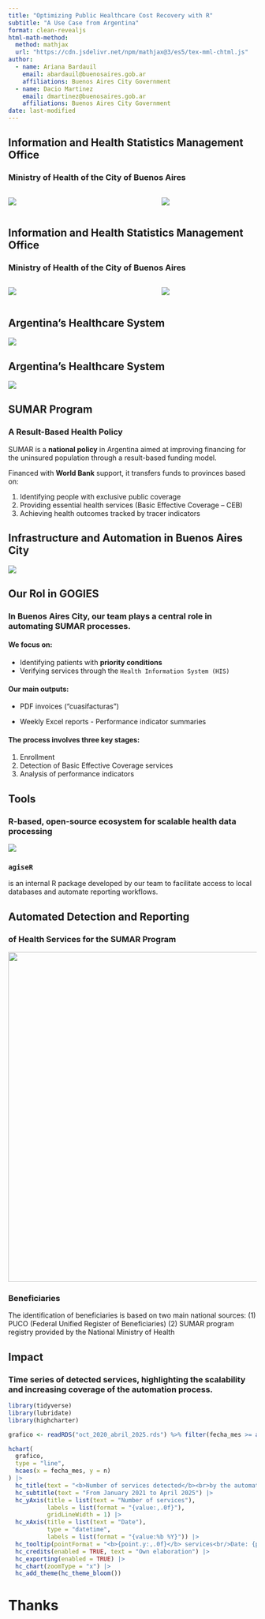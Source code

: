 ```yaml
---
title: "Optimizing Public Healthcare Cost Recovery with R"
subtitle: "A Use Case from Argentina"
format: clean-revealjs
html-math-method:
  method: mathjax
  url: "https://cdn.jsdelivr.net/npm/mathjax@3/es5/tex-mml-chtml.js"
author:
  - name: Ariana Bardauil
    email: abardauil@buenosaires.gob.ar
    affiliations: Buenos Aires City Government
  - name: Dacio Martinez
    email: dmartinez@buenosaires.gob.ar
    affiliations: Buenos Aires City Government
date: last-modified
---
```


## Information and Health Statistics Management Office
### Ministry of Health of the City of Buenos Aires

::::: columns
::: {.column width="60%"}
![](imagenes/2.png)
:::

::: {.column width="40%"}
![](imagenes/caba.gif)
:::
:::::

## Information and Health Statistics Management Office
### Ministry of Health of the City of Buenos Aires

::::: columns
::: {.column width="60%"}
![](imagenes/1.png)
:::

::: {.column width="40%"}
![](imagenes/caba.gif)
:::
:::::

## Argentina's Healthcare System

![](imagenes/5.png){fig-align="center"}

::: notes
:::

## Argentina's Healthcare System

![](imagenes/6.png){fig-align="center"}

::: notes
:::

## SUMAR Program
### A Result-Based Health Policy

SUMAR is a [**national policy**]{.fg style="--col: #e64173"} in Argentina aimed at [improving financing]{.fg style="--col: #e64173"} for the [uninsured population]{.fg style="--col: #e64173"} through a [result-based funding model]{.fg style="--col: #e64173"}.

Financed with [**World Bank**]{.fg style="--col: #e64173"} support, it transfers funds to provinces based on:

1.  Identifying people with [exclusive public coverage]{.fg style="--col: #e64173"}
2.  Providing [essential health services]{.fg style="--col: #e64173"} (Basic Effective Coverage – CEB)
3.  Achieving [health outcomes]{.fg style="--col: #e64173"} tracked by [tracer indicators]{.fg style="--col: #e64173"}

::: notes
:::

## Infrastructure and Automation in Buenos Aires City

![](imagenes/dw.png){fig-align="center"}

## Our Rol in GOGIES {.smaller}
### In Buenos Aires City, our team plays a central role in automating SUMAR processes.

#### We focus on:

-   Identifying patients with **priority conditions**
-   Verifying services through the `Health Information System (HIS)`

#### Our main outputs:

-   [PDF invoices]{.fg style="--col: #e64173"} ("cuasifacturas")

-   Weekly Excel reports - Performance indicator summaries

#### The process involves three key stages:

1.  Enrollment
2.  Detection of Basic Effective Coverage services
3.  Analysis of performance indicators

## Tools
### R-based, open-source ecosystem for scalable health data processing

![](imagenes/herramientas.png){fig-align="center"}

::: {.callout-note} 
### `agiseR` 

is an internal R package developed by our team to facilitate access to local databases and automate reporting workflows.
:::

## Automated Detection and Reporting {.smaller}
### of Health Services for the SUMAR Program

![](imagenes/circuito.png){fig-align="center" width="669"} 

::: {.callout-note} 
### Beneficiaries

The identification of beneficiaries is based on two main national sources: (1) PUCO (Federal Unified Register of Beneficiaries) (2) SUMAR program registry provided by the National Ministry of Health 
:::

## Impact
### Time series of detected services, highlighting the scalability and increasing coverage of the automation process.

```r
library(tidyverse)
library(lubridate)
library(highcharter)

grafico <- readRDS("oct_2020_abril_2025.rds") %>% filter(fecha_mes >= as_date("2021-01-01"))

hchart(
  grafico,
  type = "line",
  hcaes(x = fecha_mes, y = n)
) |>
  hc_title(text = "<b>Number of services detected</b><br>by the automation project") |>
  hc_subtitle(text = "From January 2021 to April 2025") |>
  hc_yAxis(title = list(text = "Number of services"),
           labels = list(format = "{value:,.0f}"),
           gridLineWidth = 1) |>
  hc_xAxis(title = list(text = "Date"),
           type = "datetime",
           labels = list(format = "{value:%b %Y}")) |>
  hc_tooltip(pointFormat = "<b>{point.y:,.0f}</b> services<br/>Date: {point.x:%B %Y}") |>
  hc_credits(enabled = TRUE, text = "Own elaboration") |>
  hc_exporting(enabled = TRUE) |>
  hc_chart(zoomType = "x") |>
  hc_add_theme(hc_theme_bloom())
```

# Thanks
